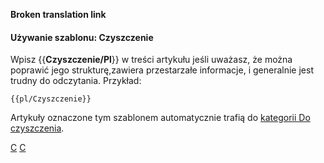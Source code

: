 <noinclude>'''Broken translation link'''{{en/-}}</noinclude>{{ambox
| type  = style
| text  = <strong>Czyszczenie</strong><br>Ten artykuł wymaga czyszczenia. Rozrósł się z czasem, a teraz zaczyna być trudny do odczytania. Możesz go poprawić pisząc od początku poszczególne fragmenty lub nadając artykułowi nową strukturę.
}}<includeonly>{{{1|[[Category:pl/Do czyszczenia]]}}}</includeonly><noinclude>

====Używanie szablonu: Czyszczenie====

Wpisz <nowiki>{{</nowiki>'''Czyszczenie/Pl'''<nowiki>}}</nowiki> w treści artykułu jeśli uważasz, że można poprawić jego strukturę,zawiera przestarzałe informacje, i  generalnie jest trudny do odczytania. Przykład:
<pre>{{pl/Czyszczenie}}</pre>
Artykuły oznaczone tym szablonem automatycznie trafią do [[Category/pl/Do czyszczenia|kategorii Do czyszczenia]].

[[Category:en/Templates|C]][[Category:en/Message boxes|C]]
</noinclude>